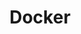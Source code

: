 ---
type: general
credit:
- Faisal Khalid
- Thomas Quig
featured: false
location: Discord
recording: 'https://youtu.be/fa3ojgR5-lw'
slides: docker.pdf
tags:
- misc
- docker
time_start: 2021-04-15T18:00:00.000000-06:00
title: Docker
week_number: 11
---